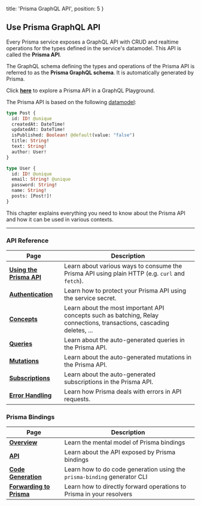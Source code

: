 
  title: 'Prisma GraphQL API',
  position: 5
}

## Use Prisma GraphQL API

Every Prisma service exposes a GraphQL API with CRUD and realtime operations for the types defined in the service's datamodel. This API is called the **Prisma API**.

The GraphQL schema defining the types and operations of the Prisma API is referred to as the **Prisma GraphQL schema**. It is automatically generated by Prisma.

<Collapse title="Try out the Prisma API in a GrapQL Playground">

Click [**here**](https://eu1.prisma.sh/running-examples/hello-world/dev) to explore a Prisma API in a GraphQL Playground.


The Prisma API is based on the following [datamodel](knul):

```graphql
type Post {
  id: ID! @unique
  createdAt: DateTime!
  updatedAt: DateTime!
  isPublished: Boolean! @default(value: "false")
  title: String!
  text: String!
  author: User!
}

type User {
  id: ID! @unique
  email: String! @unique
  password: String!
  name: String!
  posts: [Post!]!
}
```

</Collapse>


This chapter explains everything you need to know about the Prisma API and how it can be used in various contexts.

---

### API Reference

| Page | Description |
| -- | --- |
| [**Using the Prisma API**](nms2) | Learn about various ways to consume the Prisma API using plain HTTP (e.g. `curl` and `fetch`). |
| [**Authentication**](ghd4) | Learn how to protect your Prisma API using the service secret. |
| [**Concepts**](vw4d) | Learn about the most important API concepts such as batching, Relay connections, transactions, cascading deletes, ... 
| [**Queries**](qwe1) | Learn about the auto-generated queries in the Prisma API. |
| [**Mutations**](qwe2) | Learn about the auto-generated mutations in the Prisma API. |
| [**Subscriptions**](qwe3) | Learn about the auto-generated subscriptions in the Prisma API. |
| [**Error Handling**](pdfv) | Learn how Prisma deals with errors in API requests. |

### Prisma Bindings

| Page | Description |
| -- | --- |
| [**Overview**](wer1)| Learn the mental model of Prisma bindings |
| [**API**](lel2)| Learn about the API exposed by Prisma bindings |
| [**Code Generation**](frr1)| Learn how to do code generation using the `prisma-binding` generator CLI |
| [**Forwarding to Prisma**](onq1)| Learn how to directly forward operations to Prisma in your resolvers |

